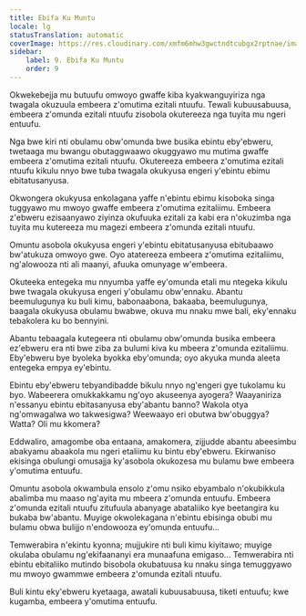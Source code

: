 ```yaml
---
title: Ebifa Ku Muntu
locale: lg
statusTranslation: automatic
coverImage: https://res.cloudinary.com/xmfm6mhw3gwctndtcubgx2rptnae/image/upload/v1740468922/small_cover_tratado_de_psicologia_revolucionaria_a4c0dca4e0.webp
sidebar:
    label: 9. Ebifa Ku Muntu
    order: 9
---
```

Okwekebejja mu butuufu omwoyo gwaffe kiba kyakwanguyiriza nga twagala okuzuula embeera z'omutima ezitali ntuufu. Tewali kubuusabuusa, embeera z'omunda ezitali ntuufu zisobola okutereeza nga tuyita mu ngeri entuufu.

Nga bwe kiri nti obulamu obw'omunda bwe busika ebintu eby'ebweru, twetaaga mu bwangu obutaggwaawo okuggyawo mu mutima gwaffe embeera z'omutima ezitali ntuufu. Okutereeza embeera z'omutima ezitali ntuufu kikulu nnyo bwe tuba twagala okukyusa engeri y'ebintu ebimu ebitatusanyusa.

Okwongera okukyusa enkolagana yaffe n'ebintu ebimu kisoboka singa tuggyawo mu mwoyo gwaffe embeera z'omutima ezitaliimu. Embeera z'ebweru ezisaanyawo ziyinza okufuuka ezitali za kabi era n'okuzimba nga tuyita mu kutereeza mu magezi embeera z'omunda ezitali ntuufu.

Omuntu asobola okukyusa engeri y'ebintu ebitatusanyusa ebitubaawo bw'atukuza omwoyo gwe. Oyo atatereeza embeera z'omutima ezitaliimu, ng'alowooza nti ali maanyi, afuuka omunyage w'embeera.

Okuteeka entegeka mu nnyumba yaffe ey'omunda etali mu ntegeka kikulu bwe twagala okukyusa engeri y'obulamu obw'ennaku. Abantu beemulugunya ku buli kimu, babonaabona, bakaaba, beemulugunya, baagala okukyusa obulamu bwabwe, okuva mu nnaku mwe bali, eky'ennaku tebakolera ku bo bennyini.

Abantu tebaagala kutegeera nti obulamu obw'omunda busika embeera ez'ebweru era nti bwe ziba za bulumi kiva ku mbeera z'omunda ezitaliimu. Eby'ebweru bye byoleka byokka eby'omunda; oyo akyuka munda aleeta entegeka empya ey'ebintu.

Ebintu eby'ebweru tebyandibadde bikulu nnyo ng'engeri gye tukolamu ku byo. Wabeerera omukkakkamu ng'oyo akuseenya ayogera? Waayaniriza n'essanyu ebintu ebitasanyusa eby'abantu banno? Wakola otya ng'omwagalwa wo takwesigwa? Weewaayo eri obutwa bw'obuggya? Watta? Oli mu kkomera?

Eddwaliro, amagombe oba entaana, amakomera, zijjudde abantu abeesimbu abakyamu abaakola mu ngeri etaliimu ku bintu eby'ebweru. Ekirwaniso ekisinga obulungi omusajja ky'asobola okukozesa mu bulamu bwe embeera y'omutima entuufu.

Omuntu asobola okwambula ensolo z'omu nsiko ebyambalo n'okubikkula abalimba mu maaso ng'ayita mu mbeera z'omunda entuufu. Embeera z'omunda ezitali ntuufu zitufuula abanyage abataliiko kye beetangira ku bukaba bw'abantu. Muyige okwolekagana n'ebintu ebisinga obubi mu bulamu obwa bulijjo n'endowooza ey'omunda entuufu...

Temwerabira n'ekintu kyonna; mujjukire nti buli kimu kiyitawo; muyige okulaba obulamu ng'ekifaananyi era munaafuna emigaso... Temwerabira nti ebintu ebitaliiko mutindo bisobola okubatuusa ku nnaku singa temuggyawo mu mwoyo gwammwe embeera z'omunda ezitali ntuufu.

Buli kintu eky'ebweru kyetaaga, awatali kubuusabuusa, tiketi entuufu; kwe kugamba, embeera y'omutima entuufu.


